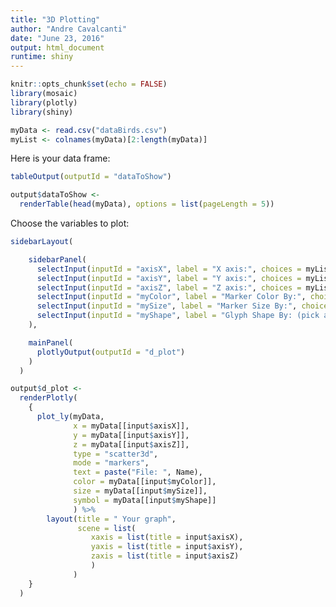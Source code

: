 ```yaml
---
title: "3D Plotting"
author: "Andre Cavalcanti"
date: "June 23, 2016"
output: html_document
runtime: shiny
---
```


```r
knitr::opts_chunk$set(echo = FALSE)
library(mosaic)
library(plotly)
library(shiny)
```

```r
myData <- read.csv("dataBirds.csv")
myList <- colnames(myData)[2:length(myData)]
```

Here is your data frame:

```r
tableOutput(outputId = "dataToShow")
```

```r
output$dataToShow <- 
  renderTable(head(myData), options = list(pageLength = 5))
```


Choose the variables to plot:

```r

sidebarLayout(

    sidebarPanel(
      selectInput(inputId = "axisX", label = "X axis:", choices = myList, selected = myList[1]),
      selectInput(inputId = "axisY", label = "Y axis:", choices = myList, selected = myList[2]),
      selectInput(inputId = "axisZ", label = "Z axis:", choices = myList, selected = myList[3]),
      selectInput(inputId = "myColor", label = "Marker Color By:", choices = myList, selected = myList[5]),
      selectInput(inputId = "mySize", label = "Marker Size By:", choices = myList, selected = myList[6]),
      selectInput(inputId = "myShape", label = "Glyph Shape By: (pick a factor variable)", choices = myList, selected = myList[7])
    ),

    mainPanel(
      plotlyOutput(outputId = "d_plot")
    )
  )

```


```r
output$d_plot <-
  renderPlotly(
    {
      plot_ly(myData, 
              x = myData[[input$axisX]], 
              y = myData[[input$axisY]], 
              z = myData[[input$axisZ]], 
              type = "scatter3d", 
              mode = "markers", 
              text = paste("File: ", Name), 
              color = myData[[input$myColor]], 
              size = myData[[input$mySize]], 
              symbol = myData[[input$myShape]]
              ) %>%
        layout(title = " Your graph",
               scene = list(
                  xaxis = list(title = input$axisX),
                  yaxis = list(title = input$axisY),
                  zaxis = list(title = input$axisZ)
                  )
              )
    }
  )

```

